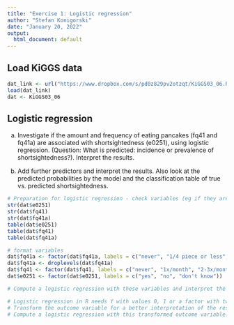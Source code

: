 ```yaml
---
title: "Exercise 1: Logistic regression"
author: "Stefan Konigorski"
date: "January 20, 2022"
output:
  html_document: default
---
```


## Load KiGGS data

```r
dat_link <- url("https://www.dropbox.com/s/pd0z829pv2otzqt/KiGGS03_06.RData?dl=1")
load(dat_link)
dat <- KiGGS03_06
```

## Logistic regression

a. Investigate if the amount and frequency of eating pancakes (fq41 and fq41a) are associated with shortsightedness (e0251), using logistic regression. (Question: What is predicted: incidence or prevalence of shortsightedness?). Interpret the results.

b. Add further predictors and interpret the results. Also look at the predicted probabilities by the model and the classification table of true vs. predicted shortsightedness.

```r
# Preparation for logistic regression - check variables (eg if they are factor variables, and if yes, how many categories they have), especially e0251
str(dat$e0251)
str(dat$fq41)
str(dat$fq41a)
table(dat$e0251)
table(dat$fq41)
table(dat$fq41a)

# format variables
dat$fq41a <- factor(dat$fq41a, labels = c("never", "1/4 piece or less", "1/2 piece", "1 piece", "2 pieces", "3 pieces or more"))
dat$fq41a <- droplevels(dat$fq41a)
dat$fq41 <- factor(dat$fq41, labels = c("never", "1x/month", "2-3x/month", "1-2x/week", "3-4x/week", "5-6x/week", "1x/day", "2-3x/day", "4-5x/day"))
dat$e0251 <- factor(dat$e0251, labels = c("yes", "no", "don't know"))

# Compute a logistic regression with these variables and interpret the results.

# Logistic regression in R needs Y with values 0, 1 or a factor with two levels, and predicts the probability of "1", or the probability of the factor with higher level.
# Transform the outcome variable for a better interpretation of the results. Remove the values "don't know" and the factor level to create a binary variable. Then reorder the levels.
# Compute a logistic regression with this transformed outcome variable.
```
